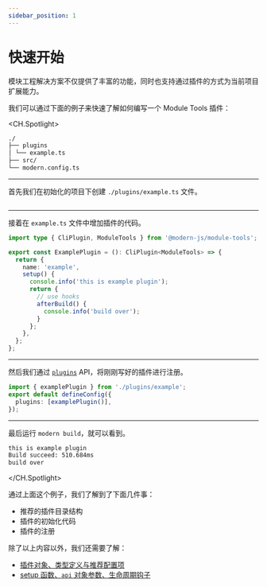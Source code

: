 ```yaml
---
sidebar_position: 1
---
```


# 快速开始

模块工程解决方案不仅提供了丰富的功能，同时也支持通过插件的方式为当前项目扩展能力。

我们可以通过下面的例子来快速了解如何编写一个 Module Tools 插件：

<CH.Spotlight>

```md ./project
./
├── plugins
│ └── example.ts
├── src/
└── modern.config.ts
```

---

首先我们在初始化的项目下创建 `./plugins/example.ts` 文件。

```md ./project

```

---

接着在 `example.ts` 文件中增加插件的代码。

```ts
import type { CliPlugin, ModuleTools } from '@modern-js/module-tools';

export const ExamplePlugin = (): CliPlugin<ModuleTools> => {
  return {
    name: 'example',
    setup() {
      console.info('this is example plugin');
      return {
        // use hooks
        afterBuild() {
          console.info('build over');
        }
      };
    },
  };
};
```

---

然后我们通过 [`plugins`](/api/config/plugins) API，将刚刚写好的插件进行注册。

```ts ./modern.config.ts
import { examplePlugin } from './plugins/example';
export default defineConfig({
  plugins: [examplePlugin()],
});
```

---

最后运行 `modern build`，就可以看到。

```bash terminal
this is example plugin
Build succeed: 510.684ms
build over
```

</CH.Spotlight>

通过上面这个例子，我们了解到了下面几件事：

- 推荐的插件目录结构
- 插件的初始化代码
- 插件的注册

除了以上内容以外，我们还需要了解：

- [插件对象、类型定义与推荐配置项](/plugins/guide/plugin-object)
- [setup 函数、`api` 对象参数、生命周期钩子](/plugins/guide/setup-function)

